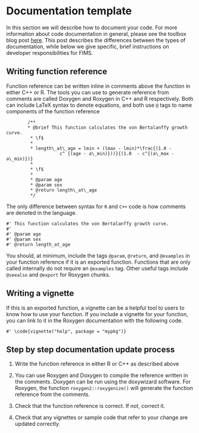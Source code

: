 # Documentation template

In this section we will describe how to document your code. For more information about code documentation in general, please see the
toolbox blog post [here](https://noaa-fisheries-integrated-toolbox.github.io/resources/best-practices/code-documentation/). This post describes the differences between the types of documentation,
while below we give specific, brief instructions on developer responsibilities for FIMS.

## Writing function reference
Function reference can be written inline in comments above the function in either C++ or R. The tools
you can use to generate reference from comments are called Doxygen and Roxygen in C++ and R respectively.
Both can include LaTeX syntax to denote equations, and both use `@` tags to name components of the function reference
```
        /**
        * @brief This function calculates the von Bertalanffy growth curve.
         * \f$
         * 
         * length\_at\_age = lmin + (lmax - lmin)*\frac{(1.0 -
                    c^ {(age - a\_min)}))}{(1.0  - c^{(a\_max - a\_min)})}
         * 
         * \f$
         * 
         * @param age
         * @param sex
         * @return length\_at\_age 
         */
```

The only difference between syntax for `R` and `C++` code is how comments are denoted in the language. 
```
#' This function calculates the von Bertalanffy growth curve.
#'
#' @param age
#' @param sex
#' @return length_at_age
```
You should, at minimum, include the tags `@param`, `@return`, and `@examples` in your function reference if it is an exported function.
Functions that are only called internally do not require an `@examples` tag. Other useful tags include `@seealso` and `@export` for Roxygen chunks.

## Writing a vignette
If this is an exported function, a vignette can be a helpful tool to users to know how to use your function. 
If you include a vignette for your function, you can link to it in the Roxygen documentation with the following code.
```
#' \code{vignette("help", package = "mypkg")}
```
##   Step by step documentation update process 
1. Write the function reference in either R or C++ as described above

2. You can use Roxygen and Doxygen to compile the reference written in the comments. Doxygen can be run using the doxywizard software.
For Roxygen, the function `roxygen2::roxygenize()` will generate the function reference from the comments.

3. Check that the function reference is correct. If not, correct it.

4. Check that any vignettes or sample code that refer to your change are updated correctly.